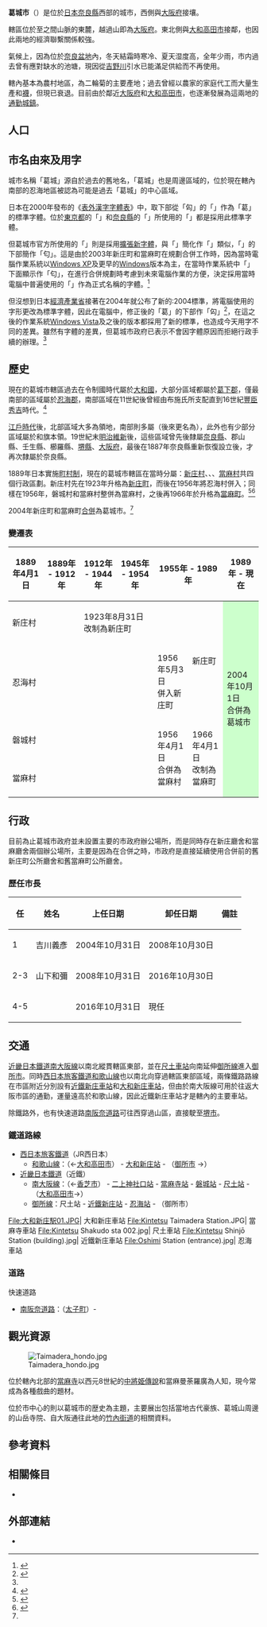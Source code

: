 {{NoteTA|1=新庄}}
{{日本都市
| 圖像       = [[File:Taimadera_Temple_Main_Hall.JPG|240px]]
| 圖像說明   = [[當麻寺|當麻寺]]（[[新西國三十三箇所|新西國三十三箇所]]第11號）
| 日文原名   = {{JIS90フォント|葛}}城市
| 平假名     = かつらぎし
| 羅馬字拼音 = Katsuragi-shi
| 自治體名   = 葛城市
| 市章       = [[File:Emblem_of_Katsuragi,_Nara.svg|100px]]
| 都道府縣   = 奈良縣
| 支廳       =
| 編號       = 29211-7
| 面積       = 33.73
| 邊界未定   =
| 人口       = 37,389<ref>{{Cite web| url=https://www.city.katsuragi.nara.jp/index.cfm/21,0,61,296,html| title=人口・世帯数| publisher=葛城市政府| language=ja| accessdate=2019-09-30| archive-date=2020-11-10| archive-url=https://web.archive.org/web/20201110190209/https://www.city.katsuragi.nara.jp/index.cfm/21,0,61,296,html| dead-url=no}}</ref>
| 統計時間   = 2019年9月1日
| 自治體     = [[大和高田市|大和高田市]]、[[御所市|御所市]]、[[香芝市|香芝市]]<br />'''[[大阪府|大阪府]]'''：[[太子町_(大阪府)|太子町]]、[[河南町|河南町]]、[[千早赤阪村|千早赤阪村]]
| 花         = [[菊花|菊花]]、[[牡丹|牡丹]]
| 樹         = [[樟樹|樟樹]]、[[槲樹|槲樹]]
| 鳥         = [[短翅樹鶯|短翅樹鶯]]
| 其他象徵物 =
| 其他象徵   =
| 市長       = {{Tsl|ja|阿古和彦|阿古和彥}}
| 卸任日期   = 2024年10月30日
| 議員數     = 15
| 郵遞區號   = 639-2197
| 所在地     = 新庄廳舍：葛城市柿本166番地<br/><small>{{Coord|34|29|21.2|N|135|43|35.2|E|}}</small><br />〒639-2195<br/>當麻廳舍：葛城市長尾85番地<br /><small>{{Coord|34|30|40|N|135|42|25|E|}}</small>
| 電話號碼   = 745-69-3001
| 外部連結   = {{url|https://www.city.katsuragi.nara.jp/}}
| 地圖       =[[File:Katsuragi_in_Nara_Prefecture_Ja.svg|250px]]
| 註記       = 
}}
'''葛城市'''（{{jpn|j={{JIS90フォント|葛}}城市|hg=かつらぎし|rm=Katsuragi shi}}）是位於[[日本|日本]][[奈良縣|奈良縣]]西部的城市，西側與[[大阪府|大阪府]]接壤。

轄區位於{{Link-ja|大和葛城山|大和葛城山|葛城山}}至{{Tsl|ja|二上山_(奈良県・大阪府)|二上山_(奈良縣、大阪府)|二上山}}之間山脈的東麓，越過山即為[[大阪府|大阪府]]。東北側與[[大和高田市|大和高田市]]接鄰，也因此兩地的經濟聯繫關係較強。

氣候上，因為位於[[奈良盆地|奈良盆地]]內，冬天結霜時寒冷、夏天湿度高，全年少雨，市内過去曾有應對缺水的池塘，現因從[[吉野川|吉野川]]引水已能滿足供給而不再使用。

轄內基本為農村地區，為二輪菊的主要產地；過去曾經以農家的家庭代工而大量生產{{Tsl|ja|メリヤス布}}和[[襪|襪]]，但現已衰退。目前由於鄰近[[大阪府|大阪府]]和[[大和高田市|大和高田市]]，也逐漸發展為這兩地的[[通勤城鎮|通勤城鎮]]。

== 人口 ==
{{日本人口統計|location=Katsuragi, Nara|code=29211|name=葛城市}}

== 市名由來及用字 ==

{{multiple image
| align     = left
| direction = horizontal
| width     = 
| image1    = U845b.svg
| width1    = 75
| alt1      = 
| caption1  = 「{{JIS90字体|葛城市}}」的「{{JIS90字体|葛}}」
| image2    = U845b-k.svg
| width2    = 75
| alt2      = 
| caption2  = 「{{JIS2004字体|葛}}」的正字體
}}

城市名稱「葛城」源自於過去的舊地名{{Tsl|ja|葛城}}，「葛城」也是周邊區域的{{Link-ja|廣域地名|広域地名}}，位於現在轄內南部的忍海地區被認為可能是過去「葛城」的中心區域。

日本在2000年發布的《[[表外漢字字體表|表外漢字字體表]]》中，取下部從「匃」的「{{JIS2004字体|葛}}」作為「葛」的標準字體。位於[[東京都|東京都]]的「{{JIS2004字体|[[葛飾区|葛飾区]]}}」和[[奈良縣|奈良縣]]的「{{JIS2004字体|[[北葛城郡|北葛城郡]]}}」所使用的「{{JIS2004字体|葛}}」都是採用此標準字體。

但葛城市官方所使用的「{{JIS90字体|葛}}」則是採用[[擴張新字體|擴張新字體]]，與「{{Lang|ja|渴}}」簡化作「{{Lang|ja|渇}}」類似，「{{Lang|ja|葛}}」的下部簡作「匂」。這是由於2003年新庄町和當麻町在規劃合併工作時，因為當時電腦作業系統以[[Windows_XP|Windows XP]]及更早的[[Windows|Windows]]版本為主，在當時作業系統中「{{Lang|ja|葛}}」下面顯示作「匂」，在進行合併規劃時考慮到未來電腦作業的方便，決定採用當時電腦中普遍使用的「{{JIS90字体|葛}}」作為正式名稱的字體。<ref name="brief">{{Cite web| url=http://www.city.katsuragi.nara.jp/index.cfm/21,0,56,html| title=葛城市の紹介／概要| publisher=葛城市政府| language=ja| accessdate=2019-09-30| archive-date=2019-09-22| archive-url=https://web.archive.org/web/20190922035247/http://www.city.katsuragi.nara.jp/index.cfm/21,0,56,html| dead-url=no}}</ref>

但沒想到日本[[經濟產業省|經濟產業省]]接著在2004年就公布了新的{{Link-ja|JIS X 0213|JIS X 0213}}:2004標準，將電腦使用的字形更改為標準字體，因此在電腦中，修正後的「葛」的下部作「匃」<ref>{{Cite web| url=https://www.jwu.ac.jp/content/files/unv/seg_alumnusi/jis_code.pdf| title=JIS漢字コード表の改正について. -168字の例示字形を変更一| date=2014-02-20| publisher=經濟產業省| language=ja| accessdate=2019-09-30| archive-date=2020-11-10| archive-url=https://web.archive.org/web/20201110190223/https://www.jwu.ac.jp/content/files/unv/seg_alumnusi/jis_code.pdf| dead-url=no}}</ref>，在這之後的作業系統[[Windows_Vista|Windows Vista]]及之後的版本都採用了新的標準，也造成今天用字不同的差異。雖然有字體的差異，但葛城市政府已表示不會因字體原因而拒絕行政手續的辦理。<ref name="brief"/>

== 歷史 ==

現在的葛城市轄區過去在令制國時代屬於[[大和國|大和國]]，大部分區域都屬於[[葛下郡|葛下郡]]，僅最南部的區域屬於[[忍海郡|忍海郡]]，南部區域在11世紀後曾經由布施氏所支配直到16世紀[[豐臣秀吉|豐臣秀吉]]時代。<ref>{{Cite web| url=http://www.city.katsuragi.nara.jp/index.cfm/21,2843,56,336,html| title=新庄町の歩み| publisher=葛城市政府| language=ja| accessdate=2019-09-30| archive-date=2019-08-24| archive-url=https://web.archive.org/web/20190824061644/http://www.city.katsuragi.nara.jp/index.cfm/21,2843,56,336,html| dead-url=yes}}</ref>

[[江戶時代|江戶時代]]後，北部區域大多為{{Tsl|ja|郡山藩}}領地，南部則多屬{{Tsl|ja|大和新庄藩}}（後來更名為{{Tsl|ja|櫛羅藩}}），此外也有少部分區域屬於{{Tsl|ja|壬生藩}}和旗本領。19世紀末[[明治維新|明治維新]]後，這些區域曾先後隸屬[[奈良縣|奈良縣]]、郡山縣、壬生縣、櫛羅縣、[[堺縣|堺縣]]、[[大阪府|大阪府]]，最後在1887年奈良縣重新恢復設立後，才再次隸屬於奈良縣。

1889年日本實施[[町村制|町村制]]，現在的葛城市轄區在當時分屬：[[新庄町_(奈良縣)|新庄村]]、{{Tsl|ja|忍海村}}、{{Tsl|ja|磐城村}}、[[當麻町_(奈良縣)|當麻村]]共四個行政區劃。新庄村先在1923年升格為[[新庄町_(奈良縣)|新庄町]]，而後在1956年將忍海村併入；同樣在1956年，磐城村和當麻村整併為當麻村，之後再1966年於升格為[[當麻町_(奈良縣)|當麻町]]。<ref>{{Cite web| url=http://www.city.katsuragi.nara.jp/index.cfm/21,10424,56,336,html| title=昭和31年から40年| publisher=葛城市政府| language=ja| accessdate=2019-09-30| archive-date=2019-08-24| archive-url=https://web.archive.org/web/20190824061653/http://www.city.katsuragi.nara.jp/index.cfm/21,10424,56,336,html| dead-url=no}}</ref><ref>{{Cite web| url=http://www.city.katsuragi.nara.jp/index.cfm/21,2844,56,336,html| title=當麻町の歩み| publisher=葛城市政府| language=ja| accessdate=2019-09-30| archive-date=2019-08-24| archive-url=https://web.archive.org/web/20190824061617/https://www.city.katsuragi.nara.jp/index.cfm/21,2844,56,336,html| dead-url=no}}</ref>

2004年新庄町和當麻町[[市町村合併|合併]]為葛城市。<ref name="brief"/>

=== 變遷表 ===

{|class="wikitable" style="font-size:x-small;"
! 1889年4月1日
! 1889年 - 1912年
! 1912年 - 1944年 
! 1945年 - 1954年 
! colspan=2 | 1955年 - 1989年 
! 1989年 - 現在
! 現在
|-
| colspan=2 | 新庄村
| colspan=3 | 1923年8月31日<br />改制為新庄町
| rowspan=2 | 新庄町
| rowspan=4 colspan=2 style="background-color:#CCFFCC;" | 2004年10月1日<br />合併為葛城市
|-
| colspan=4 | 忍海村
| 1956年5月3日<br />併入新庄町
|-
| colspan=4 | 磐城村
| rowspan=2 | 1956年4月1日<br />合併為當麻村
| rowspan=2 | 1966年4月1日<br />改制為當麻町
|-
| colspan=4 | 當麻村
|}

== 行政 ==

目前為止葛城市政府並未設置主要的市政府辦公場所，而是同時存在新庄廳舍和當麻廳舍兩個辦公場所，主要是因為在合併之時，市政府是直接延續使用合併前的舊新庄町公所廳舍和舊當麻町公所廳舍。

=== 歷任市長 ===

{| class="wikitable"
! 任 !! 姓名 !! 上任日期 !! 卸任日期 !! 備註
|-
| 1 || 吉川義彥 || 2004年10月31日 || 2008年10月30日 ||
|-
| 2-3 || 山下和彌 || 2008年10月31日 || 2016年10月30日 || 
|-
| 4-5 || {{Tsl|ja|阿古和彦|阿古和彥}} || 2016年10月31日 || 現任 ||
|}

== 交通 ==

[[近畿日本鐵道|近畿日本鐵道]][[南大阪線|南大阪線]]以南北縱貫轄區東部，並在[[尺土車站|尺土車站]]向南延伸[[御所線|御所線]]進入[[御所市|御所市]]。同時[[西日本旅客鐵道|西日本旅客鐵道]][[和歌山線|和歌山線]]也以南北向穿過轄區東部區域，兩條鐵路路線在市區附近分別設有[[近鐵新庄車站|近鐵新庄車站]]和[[大和新庄車站|大和新庄車站]]，但由於南大阪線可用於往返大阪市區的通勤，運量遠高於和歌山線，因此近鐵新庄車站才是轄內的主要車站。

除鐵路外，也有快速道路[[南阪奈道路|南阪奈道路]]可往西穿過山區，直接駛至[[堺市|堺市]]。

=== 鐵道路線 ===

* [[西日本旅客鐵道|西日本旅客鐵道]]（JR西日本）
** [[和歌山線|和歌山線]]：（←[[大和高田市|大和高田市]]） - [[大和新庄站|大和新庄站]] - （[[御所市|御所市]] →）
* [[近畿日本鐵道|近畿日本鐵道]]（近鐵）
** [[南大阪線|南大阪線]]：（←[[香芝市|香芝市]]） - [[二上神社口站|二上神社口站]] - [[當麻寺站|當麻寺站]] - [[磐城站_(奈良縣)|磐城站]] - [[尺土站|尺土站]] - （[[大和高田市|大和高田市]]→）
** [[御所線|御所線]]：尺土站 - [[近鐵新庄站|近鐵新庄站]] - [[忍海站|忍海站]] - （御所市）

<gallery widths=200px heights=200px>
File:大和新庄駅01.JPG| 大和新庄車站
File:Kintetsu Taimadera Station.JPG| 當麻寺車站
File:Kintetsu Shakudo sta 002.jpg| 尺土車站
File:Kintetsu Shinjō Station (building).jpg| 近鐵新庄車站
File:Oshimi Station (entrance).jpg| 忍海車站
</gallery>

=== 道路 ===

; 快速道路
* [[南阪奈道路|南阪奈道路]]：（[[太子町_(大阪府)|太子町]]）- {{Tsl|ja|葛城インターチェンジ|葛城交流道}}

== 觀光資源 ==

[[File:Taimadera_hondo.jpg|thumb]]

位於轄內北部的[[當麻寺|當麻寺]]以西元8世紀的[[中將姬|中將姫傳說]]和當麻曼荼羅廣為人知，現今常成為各種戲曲的題材。

位於市中心的{{Tsl|ja|葛城市歴史博物館}}則以葛城市的歴史為主題，主要展出包括當地古代豪族{{Tsl|ja|葛城氏}}、葛城山周邊的山岳寺院、自大阪通往此地的[[竹內街道|竹內街道]]的相關資料。

== 參考資料 ==
{{Reflist|2}}

== 相關條目 ==
{{Commons category|Katsuragi,_Nara}}

* {{Tsl|ja|葛城}}

== 外部連結 ==

* {{Ja}} {{Twitter|katsuragi_city|奈良縣葛城市}}

{{奈良縣}}
{{Authority control}}
